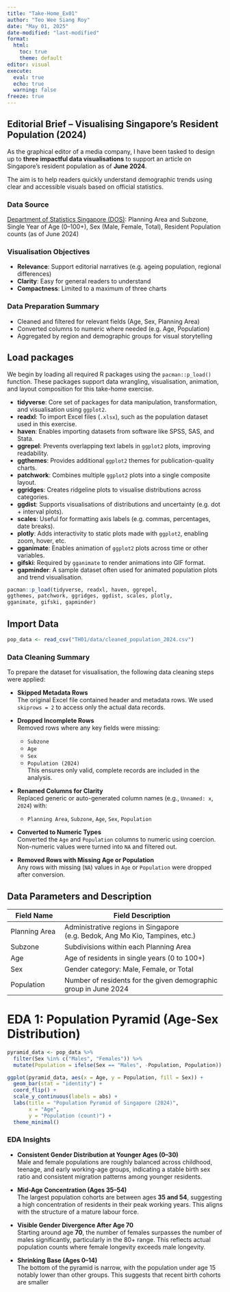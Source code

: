 ```yaml
---
title: "Take-Home_Ex01"
author: "Teo Wee Siang Roy"
date: "May 01, 2025"
date-modified: "last-modified"
format:
  html:
    toc: true
    theme: default
editor: visual
execute: 
  eval: true
  echo: true
  warning: false
freeze: true
---
```


## Editorial Brief -- Visualising Singapore's Resident Population (2024)

As the graphical editor of a media company, I have been tasked to design up to **three impactful data visualisations** to support an article on Singapore's resident population as of **June 2024**.

The aim is to help readers quickly understand demographic trends using clear and accessible visuals based on official statistics.

### Data Source

[Department of Statistics Singapore (DOS)](https://www.singstat.gov.sg/find-data/search-by-theme/population/geographic-distribution/latest-data): Planning Area and Subzone, Single Year of Age (0--100+), Sex (Male, Female, Total), Resident Population counts (as of June 2024)

### Visualisation Objectives

-   **Relevance**: Support editorial narratives (e.g. ageing population, regional differences)
-   **Clarity**: Easy for general readers to understand
-   **Compactness**: Limited to a maximum of three charts

### Data Preparation Summary

-   Cleaned and filtered for relevant fields (Age, Sex, Planning Area)
-   Converted columns to numeric where needed (e.g. Age, Population)
-   Aggregated by region and demographic groups for visual storytelling

## Load packages

We begin by loading all required R packages using the `pacman::p_load()` function. These packages support data wrangling, visualisation, animation, and layout composition for this take-home exercise.

-   **tidyverse**: Core set of packages for data manipulation, transformation, and visualisation using `ggplot2`.
-   **readxl**: To import Excel files (`.xlsx`), such as the population dataset used in this exercise.
-   **haven**: Enables importing datasets from software like SPSS, SAS, and Stata.
-   **ggrepel**: Prevents overlapping text labels in `ggplot2` plots, improving readability.
-   **ggthemes**: Provides additional `ggplot2` themes for publication-quality charts.
-   **patchwork**: Combines multiple `ggplot2` plots into a single composite layout.
-   **ggridges**: Creates ridgeline plots to visualise distributions across categories.
-   **ggdist**: Supports visualisations of distributions and uncertainty (e.g. dot + interval plots).
-   **scales**: Useful for formatting axis labels (e.g. commas, percentages, date breaks).
-   **plotly**: Adds interactivity to static plots made with `ggplot2`, enabling zoom, hover, etc.
-   **gganimate**: Enables animation of `ggplot2` plots across time or other variables.
-   **gifski**: Required by `gganimate` to render animations into GIF format.
-   **gapminder**: A sample dataset often used for animated population plots and trend visualisation.

```r
pacman::p_load(tidyverse, readxl, haven, ggrepel, 
ggthemes, patchwork, ggridges, ggdist, scales, plotly, 
gganimate, gifski, gapminder)
```

## Import Data

```r
pop_data <- read_csv("TH01/data/cleaned_population_2024.csv")
```

### Data Cleaning Summary

To prepare the dataset for visualisation, the following data cleaning steps were applied:

-   **Skipped Metadata Rows**\
    The original Excel file contained header and metadata rows. We used `skiprows = 2` to access only the actual data records.

-   **Dropped Incomplete Rows**\
    Removed rows where any key fields were missing:

    -   `Subzone`
    -   `Age`
    -   `Sex`
    -   `Population (2024)`\
        This ensures only valid, complete records are included in the analysis.

-   **Renamed Columns for Clarity**\
    Replaced generic or auto-generated column names (e.g., `Unnamed: x`, `2024`) with:

    -   `Planning Area`, `Subzone`, `Age`, `Sex`, `Population`

-   **Converted to Numeric Types**\
    Converted the `Age` and `Population` columns to numeric using coercion.\
    Non-numeric values were turned into `NA` and filtered out.

-   **Removed Rows with Missing Age or Population**\
    Any rows with missing (`NA`) values in `Age` or `Population` were dropped after conversion.

## Data Parameters and Description

| **Field Name** | **Field Description**                                                        |
|------------------|------------------------------------------------------|
| Planning Area  | Administrative regions in Singapore (e.g. Bedok, Ang Mo Kio, Tampines, etc.) |
| Subzone        | Subdivisions within each Planning Area                                       |
| Age            | Age of residents in single years (0 to 100+)                                 |
| Sex            | Gender category: Male, Female, or Total                                      |
| Population     | Number of residents for the given demographic group in June 2024             |

# EDA 1: Population Pyramid (Age-Sex Distribution)


```r
pyramid_data <- pop_data %>%
  filter(Sex %in% c("Males", "Females")) %>%
  mutate(Population = ifelse(Sex == "Males", -Population, Population))

ggplot(pyramid_data, aes(x = Age, y = Population, fill = Sex)) +
  geom_bar(stat = "identity") +
  coord_flip() +
  scale_y_continuous(labels = abs) +
  labs(title = "Population Pyramid of Singapore (2024)",
       x = "Age",
       y = "Population (count)") +
  theme_minimal()

```
### EDA Insights

- **Consistent Gender Distribution at Younger Ages (0–30)**  
  Male and female populations are roughly balanced across childhood, teenage, and early working-age groups, indicating a stable birth sex ratio and consistent migration patterns among younger residents.

- **Mid-Age Concentration (Ages 35–54)**  
  The largest population cohorts are between ages **35 and 54**, suggesting a high concentration of residents in their peak working years. This aligns with the structure of a mature labour force.

- **Visible Gender Divergence After Age 70**  
  Starting around age **70**, the number of females surpasses the number of males significantly, particularly in the 80+ range. This reflects actual population counts where female longevity exceeds male longevity.

- **Shrinking Base (Ages 0–14)**  
  The bottom of the pyramid is narrow, with the population under age 15 notably lower than other groups. This suggests that recent birth cohorts are smaller